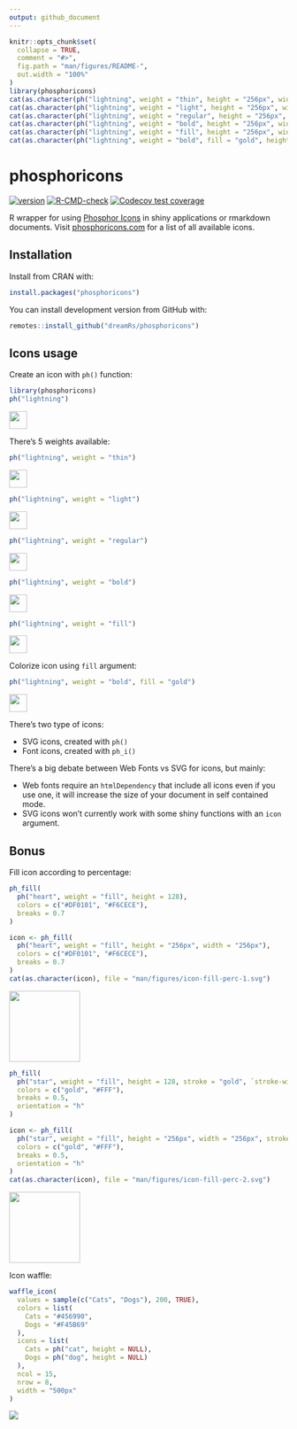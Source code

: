 ```yaml
---
output: github_document
---
```


<!-- README.md is generated from README.Rmd. Please edit that file -->

```r
knitr::opts_chunk$set(
  collapse = TRUE,
  comment = "#>",
  fig.path = "man/figures/README-",
  out.width = "100%"
)
library(phosphoricons)
cat(as.character(ph("lightning", weight = "thin", height = "256px", width = "256px")), file = "man/figures/lightning-thin.svg")
cat(as.character(ph("lightning", weight = "light", height = "256px", width = "256px")), file = "man/figures/lightning-light.svg")
cat(as.character(ph("lightning", weight = "regular", height = "256px", width = "256px")), file = "man/figures/lightning-regular.svg")
cat(as.character(ph("lightning", weight = "bold", height = "256px", width = "256px")), file = "man/figures/lightning-bold.svg")
cat(as.character(ph("lightning", weight = "fill", height = "256px", width = "256px")), file = "man/figures/lightning-fill.svg")
cat(as.character(ph("lightning", weight = "bold", fill = "gold", height = "256px", width = "256px")), file = "man/figures/lightning-bold-gold.svg")
```

# phosphoricons

<!-- badges: start -->
[![version](http://www.r-pkg.org/badges/version/phosphoricons)](https://CRAN.R-project.org/package=phosphoricons)
[![R-CMD-check](https://github.com/dreamRs/phosphoricons/workflows/R-CMD-check/badge.svg)](https://github.com/dreamRs/phosphoricons/actions)
[![Codecov test coverage](https://codecov.io/gh/dreamRs/phosphoricons/branch/master/graph/badge.svg)](https://app.codecov.io/gh/dreamRs/phosphoricons?branch=master)
<!-- badges: end -->

R wrapper for using [Phosphor Icons](https://github.com/phosphor-icons/phosphor-icons) in shiny applications or rmarkdown documents. Visit [phosphoricons.com](https://phosphoricons.com/) for a list of all available icons.

## Installation

Install from CRAN with:

```r
install.packages("phosphoricons")
```

You can install development version from GitHub with:

```r
remotes::install_github("dreamRs/phosphoricons")
```


## Icons usage

Create an icon with `ph()` function:

```r
library(phosphoricons)
ph("lightning")
```
![](man/figures/lightning-light.svg){height=32}


There's 5 weights available:

```r
ph("lightning", weight = "thin")
```
![](man/figures/lightning-thin.svg){height=32}
```r
ph("lightning", weight = "light")
```
![](man/figures/lightning-light.svg){height=32}
```r
ph("lightning", weight = "regular")
```
![](man/figures/lightning-regular.svg){height=32}
```r
ph("lightning", weight = "bold")
```
![](man/figures/lightning-bold.svg){height=32}
```r
ph("lightning", weight = "fill")
```
![](man/figures/lightning-fill.svg){height=32}

Colorize icon using `fill` argument:

```r
ph("lightning", weight = "bold", fill = "gold")
```
![](man/figures/lightning-bold-gold.svg){height=32}



There's two type of icons:

* SVG icons, created with `ph()`
* Font icons, created with `ph_i()`

There's a big debate between Web Fonts vs SVG for icons, but mainly:

* Web fonts require an `htmlDependency` that include all icons even if you use one, it will increase the size of your document in self contained mode.
* SVG icons won't currently work with some shiny functions with an `icon` argument.


## Bonus

Fill icon according to percentage:

```r
ph_fill(
  ph("heart", weight = "fill", height = 128),
  colors = c("#DF0101", "#F6CECE"),
  breaks = 0.7
)
```

```r
icon <- ph_fill(
  ph("heart", weight = "fill", height = "256px", width = "256px"),
  colors = c("#DF0101", "#F6CECE"),
  breaks = 0.7
)
cat(as.character(icon), file = "man/figures/icon-fill-perc-1.svg")
```
![](man/figures/icon-fill-perc-1.svg){height=128}


```r
ph_fill(
  ph("star", weight = "fill", height = 128, stroke = "gold", `stroke-width` = 10),
  colors = c("gold", "#FFF"),
  breaks = 0.5,
  orientation = "h"
)
```

```r
icon <- ph_fill(
  ph("star", weight = "fill", height = "256px", width = "256px", stroke = "gold", `stroke-width` = 10),
  colors = c("gold", "#FFF"),
  breaks = 0.5,
  orientation = "h"
)
cat(as.character(icon), file = "man/figures/icon-fill-perc-2.svg")
```
![](man/figures/icon-fill-perc-2.svg){height=128}




Icon waffle:

```r
waffle_icon(
  values = sample(c("Cats", "Dogs"), 200, TRUE),
  colors = list(
    Cats = "#456990",
    Dogs = "#F45B69"
  ),
  icons = list(
    Cats = ph("cat", height = NULL),
    Dogs = ph("dog", height = NULL)
  ),
  ncol = 15,
  nrow = 8,
  width = "500px"
)
```
![](man/figures/waffle.png)


